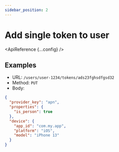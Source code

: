 ```yaml
---
sidebar_position: 2
---
```



# Add single token to user

<ApiReference {...config} />

## Examples

- URL: `/users/user-1234/tokens/ads23fghsdfgsd32`
- Method: `PUT`
- Body:

```json
{
  "provider_key": "apn",
  "properties": {
    "is_person": true
  },
  "device": {
    "app_id": "com.my.app",
    "platform": "iOS",
    "model": "iPhone 13"
  }
}
```
